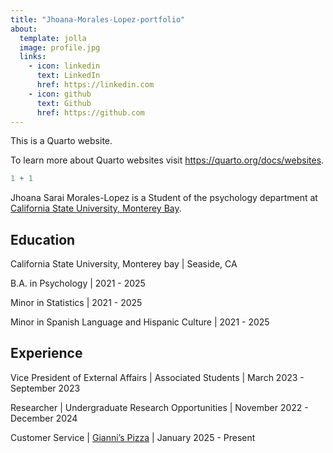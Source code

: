 ```yaml
---
title: "Jhoana-Morales-Lopez-portfolio"
about:
  template: jolla
  image: profile.jpg
  links:
    - icon: linkedin
      text: LinkedIn
      href: https://linkedin.com
    - icon: github
      text: Github
      href: https://github.com
---
```


This is a Quarto website.

To learn more about Quarto websites visit <https://quarto.org/docs/websites>.

```r
1 + 1
```

Jhoana Sarai Morales-Lopez is a Student of the psychology department at [California State University, Monterey Bay](#0).

## Education

California State University, Monterey bay \| Seaside, CA

B.A. in Psychology \| 2021 - 2025

Minor in Statistics \| 2021 - 2025

Minor in Spanish Language and Hispanic Culture \| 2021 - 2025

## Experience

Vice President of External Affairs \| Associated Students \| March 2023 - September 2023

Researcher \| Undergraduate Research Opportunities \| November 2022 - December 2024

Customer Service \| [Gianni's Pizza](https://www.giannispizzamonterey.com/) \| January 2025 - Present
